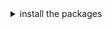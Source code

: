 
<details><summary>install the packages</summary>

Install from [the React bundle](?path=/docs/getting-started-installation--page) or as a standalone package:

<InstallDependencies packageName="tachyons" />

</details>

<ImportTachyons />





